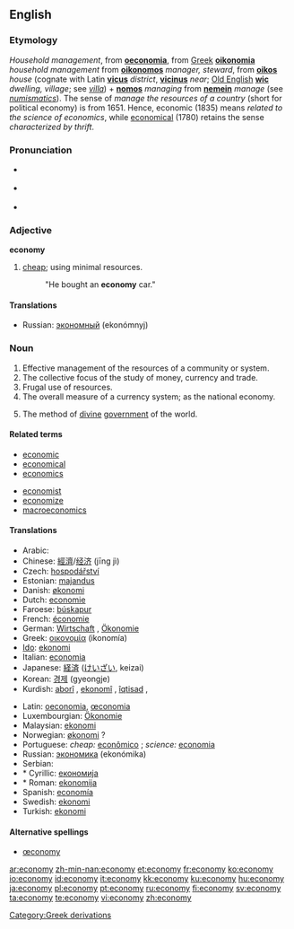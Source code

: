 {{wikipedia|dab=economy (disambiguation)|economy}}
==English==

===Etymology===
''Household management'', from {{L.}} '''[[oeconomia]]''', from [[w:Greek language|Greek]] '''[[oikonomia]]''' ''household management'' from '''[[oikonomos]]''' ''manager, steward'', from '''[[oikos]]''' ''house'' (cognate with Latin '''[[vicus]]''' ''district'', '''[[vicinus]]''' ''near''; [[w:Old English|Old English]] '''[[wic]]''' ''dwelling, village''; see ''[[villa]]'') + '''[[nomos]]''' ''managing'' from '''[[nemein]]''' ''manage'' (see ''[[numismatics]]''). The sense of ''manage the resources of a country'' (short for political economy) is from 1651. Hence, economic (1835) means ''related to the science of economics'', while [[economical]] (1780) retains the sense ''characterized by thrift''.

===Pronunciation===
* {{RP}} {{IPA|/iːˈkɒnəmi/}}
* {{US}} {{AHD|/ĕ'kô'nô'mĕ/}}
* {{audio|en-us-economy.ogg|Audio (US)}}

===Adjective===
'''economy'''

# [[cheap]]; using minimal resources.
#: "He bought an '''economy''' car."

====Translations====
* Russian: [[экономный]] (ekonómnyj)

===Noun===
{{wikipedia}}
{{en-noun|econom|ies}}

# Effective management of the resources of a community or system.
# The collective focus of the study of money, currency and trade.
# Frugal use of resources.
# The overall measure of a currency system; as the national economy.
# {{theology}} The method of [[divine]] [[government]] of the world.

====Related terms====
{{top}}
* [[economic]]
* [[economical]]
* [[economics]]
{{mid}}
* [[economist]]
* [[economize]]
* [[macroeconomics]]
{{bottom}}

====Translations====
{{top}}
* Arabic: {{ARchar|[[إقتصاد]]}} {{IPAchar|(iqtiʂād)}}
* Chinese: [[經濟]]/[[经济]] (jīng jì)
* Czech: [[hospodářství]] {{n}}
* Estonian: [[majandus]]
* Danish: [[økonomi]] {{c}}
* Dutch: [[economie]] {{f}}
* Faroese: [[búskapur]] {{m}}
* French: [[économie]] {{f}}
* German: [[Wirtschaft]] {{f}}, [[Ökonomie]] {{f}}
* Greek: [[οικονομία]] (ikonomía) {{f}}
* [[Ido]]: [[ekonomi]]
* Italian: [[economia]] {{f}}
* Japanese: [[経済]] ([[けいざい]], keizai)
* Korean: [[경제]] (gyeongje)
* Kurdish: [[aborî]] {{f}}, [[ekonomî]] {{f}}, [[îqtisad]] {{f}}, {{KUchar|[[ئابووری]]}}
{{mid}}
* Latin: [[oeconomia]], [[œconomia]] {{f}}
* Luxembourgian: [[Ökonomie]] {{f}}
* Malaysian: [[ekonomi]]
* Norwegian: [[økonomi]] ? {{f}}
* Portuguese: ''cheap:'' [[econômico]] {{m}}; ''science:'' [[economia]] {{f}}
* Russian: [[экономика]] (ekonómika) {{f}}
* Serbian:
* * Cyrillic: [[економија]] {{f}}
* * Roman: [[ekonomija]] {{f}}
* Spanish: [[economía]] {{f}}
* Swedish: [[ekonomi]]
* Turkish: [[ekonomi]]
{{bottom}}

====Alternative spellings====
* [[œconomy]]

[[Category:Greek derivations]]

[[ar:economy]]
[[zh-min-nan:economy]]
[[et:economy]]
[[fr:economy]]
[[ko:economy]]
[[io:economy]]
[[id:economy]]
[[it:economy]]
[[kk:economy]]
[[ku:economy]]
[[hu:economy]]
[[ja:economy]]
[[pl:economy]]
[[pt:economy]]
[[ru:economy]]
[[fi:economy]]
[[sv:economy]]
[[ta:economy]]
[[te:economy]]
[[vi:economy]]
[[zh:economy]]